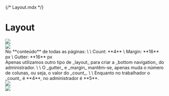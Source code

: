 {/* Layout.mdx */}




<Meta title="Design Tokens/Layout" />

<style>
  {`

    .col {
      float: left;
      width: 31%;
      padding: 10px;
    }

    /* Clear floats after the columns */
    .row:after {
      content: "";
      display: table;
      clear: both;
    }

  `}
</style>

# Layout

<div className="row">
  <div className="col">
    <img src={LayoutGlobal1} />
  </div>
  <div className="col">
    <img src={LayoutGlobal2} />
  </div>
  <div className="col">
    No **conteúdo** de todas as páginas:
    \
    \
    Count: **4**
    \
    Margin: **16** px
    \
    Gutter: **16** px
  </div>
</div>

<div className="row">
  <div className="col">
    Apenas utilizamos outro tipo de _layout_ para criar a _bottom navigation_ do administrador. 
    \
    \
    O _gutter_ e _margin_ mantêm-se, apenas muda o número de colunas, ou seja, o valor do _count_. 
    \
    \
    Enquanto no trabalhador o _count_ é **4**, no administrador é **5**.
  </div>
  <div className="col">
    <img src={LayoutTrab} />
  </div>
  <div className="col">
    <img src={LayoutAdmin} />
  </div>
</div>
